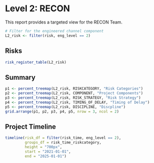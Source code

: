 # Level 2: RECON

This report provides a targeted view for the RECON Team. 

```r
# Filter for the engineered channel component
L2_risk <- filter(risk, eng_level == 2)
```

## Risks
```r
risk_register_table(L2_risk)
```

## Summary
```r
p1 <- percent_treemap(L2_risk, RISKCATEGORY, "Risk Categories")
p2 <- percent_treemap(L2_risk, COMPONENT, "Project Components")
p3 <- percent_treemap(L2_risk, RISK_STRATEGY, "Risk Strategy")
p4 <- percent_treemap(L2_risk, TIMING_OF_DELAY, "Timing of Delay")
p5 <- percent_treemap(L2_risk, DISCIPLINE, "Discpline")
grid.arrange(p1, p2, p3, p4, p5, nrow = 3, ncol = 2)
```

## Project Timeline
```r
timeline(risk_df = filter(risk_time, eng_level == 2), 
         groups_df = risk_time_riskcategory,
         height = "700px",
         start = "2021-01-01",
         end = "2025-01-01")
```
